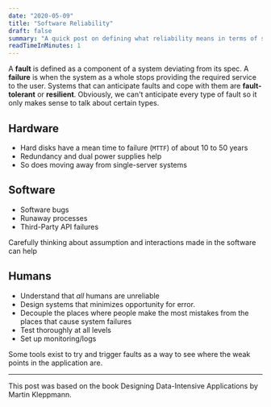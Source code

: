 ```yaml
---
date: "2020-05-09"
title: "Software Reliability"
draft: false
summary: "A quick post on defining what reliability means in terms of software development."
readTimeInMinutes: 1
---
```


A **fault** is defined as a component of a system deviating from its spec. A **failure** is when the system as a whole stops providing the required service to the user. Systems that can anticipate faults and cope with them are **fault-tolerant** or **resilient**. Obviously, we can't anticipate every type of fault so it only makes sense to talk about certain types.

## Hardware

- Hard disks have a mean time to failure (`MTTF`) of about 10 to 50 years
- Redundancy and dual power supplies help
- So does moving away from single-server systems

## Software

- Software bugs
- Runaway processes
- Third-Party API failures

Carefully thinking about assumption and interactions made in the software can help

## Humans

- Understand that _all_ humans are unreliable
- Design systems that minimizes opportunity for error.
- Decouple the places where people make the most mistakes from the places that cause system failures
- Test thoroughly at all levels
- Set up monitoring/logs

Some tools exist to try and trigger faults as a way to see where the weak points in the application are.

<hr />

This post was based on the book Designing Data-Intensive Applications by Martin Kleppmann.
